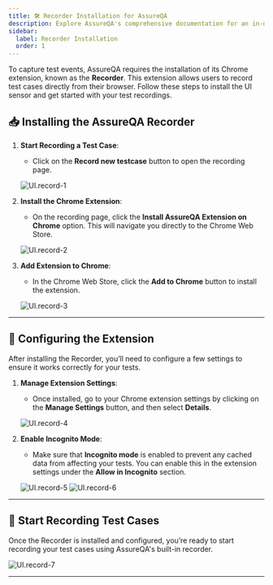 ```yaml
---
title: 🛠️ Recorder Installation for AssureQA
description: Explore AssureQA's comprehensive documentation for an in-depth look at our services and tools.
sidebar:
  label: Recorder Installation
  order: 1
---
```


To capture test events, AssureQA requires the installation of its Chrome extension, known as the **Recorder**. This extension allows users to record test cases directly from their browser. Follow these steps to install the UI sensor and get started with your test recordings.

## 📥 Installing the AssureQA Recorder

1. **Start Recording a Test Case**:
   - Click on the **Record new testcase** button to open the recording page.

   ![UI.record-1](/images/recorder.png)

2. **Install the Chrome Extension**:
   - On the recording page, click the **Install AssureQA Extension on Chrome** option. This will navigate you directly to the Chrome Web Store.

   ![UI.record-2](/images/UI.record-2.png)

3. **Add Extension to Chrome**:
   - In the Chrome Web Store, click the **Add to Chrome** button to install the extension.

   ![UI.record-3](/images/UI.record-3.png)

---

## 🔧 Configuring the Extension

After installing the Recorder, you’ll need to configure a few settings to ensure it works correctly for your tests.

1. **Manage Extension Settings**:
   - Once installed, go to your Chrome extension settings by clicking on the **Manage Settings** button, and then select **Details**.

   ![UI.record-4](/images/UI.record-4.png)

2. **Enable Incognito Mode**:
   - Make sure that **Incognito mode** is enabled to prevent any cached data from affecting your tests. You can enable this in the extension settings under the **Allow in Incognito** section.

   ![UI.record-5](/images/UI.record-5.png)
   ![UI.record-6](/images/UI.record-6.png)

---

## 🚀 Start Recording Test Cases

Once the Recorder is installed and configured, you’re ready to start recording your test cases using AssureQA's built-in recorder.

   ![UI.record-7](/images/UI.record-7.png)

---


